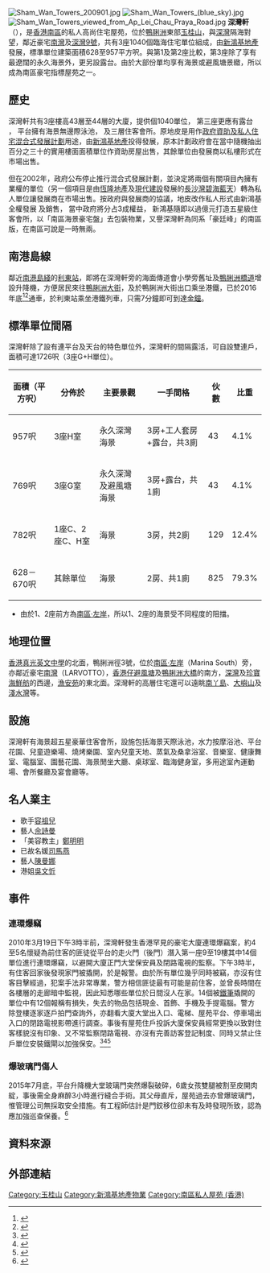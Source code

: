 {{Coord|22.2436879|114.1585426|source:GoogleMaps|display=title}}
[[File:Sham_Wan_Towers_200901.jpg|right]]
[[File:Sham_Wan_Towers_(blue_sky).jpg|right]]
[[File:Sham_Wan_Towers_viewed_from_Ap_Lei_Chau_Praya_Road.jpg|right]]
'''深灣軒'''（{{lang-en|Sham Wan Towers}}），是[[香港南區|香港南區]]的私人高尚住宅屋苑，位於[[鴨脷洲|鴨脷洲]]東部[[玉桂山|玉桂山]]，與[[深灣|深灣]]隔海對望，鄰近豪宅[[南灣_(住宅)|南灣]]及[[深灣9號|深灣9號]]，共有3座1040個臨海住宅單位組成，由[[新鴻基地產|新鴻基地產]]發展，標準單位建築面積628至957平方呎。與第1及第2座比較，第3座除了享有最遼闊的永久海景外，更另設露台。由於大部份單均享有海景或避風塘景緻，所以成為南區豪宅指標屋苑之一。

==歷史==
深灣軒共有3座樓高43層至44層的大廈，提供個1040單位， 第三座更應有露台 ， 平台擁有海景無邊際泳池， 及三層住客會所。原地皮是用作[[政府資助及私人住宅混合式發展計劃|政府資助及私人住宅混合式發展計劃]]用途，由[[新鴻基地產|新鴻基地產]]投得發展，原本計劃政府會在當中隨機抽出百分之三十的實用樓面面積單位作資助房屋出售，其餘單位由發展商以私樓形式在市場出售。

但在2002年，政府公布停止推行混合式發展計劃，並決定將兩個有關項目內擁有業權的單位（另一個項目是由[[恆隆地產|恆隆地產]]及[[現代建設|現代建設]]發展的[[長沙灣|長沙灣]][[碧海藍天|碧海藍天]]）轉為私人單位讓發展商在市場出售。按政府與發展商的協議，地皮改作私人形式由新鴻基全權發展 及銷售， 當中政府將分占3成權益， 新鴻基隨即以過億元打造五星級住客會所，以「南區海景豪宅盤」去包裝物業，又譽深灣軒為同系「豪廷峰」的南區版，在南區可說是一時無兩。

==南港島線==
鄰近[[南港島綫|南港島綫]]的[[利東站|利東站]]，即將在深灣軒旁的海面傳道會小學旁舊址及[[鴨脷洲橋道|鴨脷洲橋道]]增設升降機，方便居民來往[[鴨脷洲大街|鴨脷洲大街]]，及於鴨脷洲大街出口乘坐港鐵，已於2016年底<ref>{{cite web|title=南港島綫（東段）簡介|url=http://www.mtr-southislandline.hk/tc/key-information/background.html|publisher=[[港鐵|港鐵]]|date=|deadurl=yes|archiveurl=https://web.archive.org/web/20150626114221/http://www.mtr-southislandline.hk/tc/key-information/background.html|archivedate=2015-06-26}}{{zh-hant}}</ref><ref name="tvb20141121">{{cite news| title=文件：港鐵南港島綫料無法2016年底通車 |url= |publisher=[[無綫新聞|無綫新聞]] |date=2014年11月21日 }}{{zh-yue}}</ref>通車，於利東站乘坐港鐵列車，只需7分鐘即可到達[[金鐘|金鐘]]。

==標準單位間隔==
深灣軒除了設有連平台及天台的特色單位外，深灣軒的間隔露活，可自設雙連戶，面積可達1726呎（3座G+H單位）。

{| class="wikitable"
|-
! 面積（平方呎） !! 分佈於 !! 主要景觀 !! 一手間格 !! 伙數 !! 比重
|-
| 957呎 || 3座H室 || 永久深灣海景 || 3房+工人套房+露台，共3廁 || 43 || 4.1%
|-
| 769呎 || 3座G室 || 永久深灣及避風塘海景 || 3房+露台，共1廁|| 43 || 4.1%
|-
| 782呎 || 1座C、2座C、H室 || 海景 || 3房，共2廁 || 129 || 12.4%
|-
| 628－670呎 || 其餘單位 || 海景 || 2房、共1廁 || 825 || 79.3%
|}

*由於1、2座前方為[[南區左岸|南區‧左岸]]，所以1、2座的海景受不同程度的阻擋。

==地理位置==
[[香港真光書院|香港真光英文中學]]的北面，鴨脷洲徑3號，位於[[南區左岸|南區‧左岸]]（Marina South）旁，亦鄰近豪宅[[南灣|南灣]]（LARVOTTO），[[香港仔避風塘|香港仔避風塘]]及[[鴨脷洲大橋|鴨脷洲大橋]]的南方，[[深灣|深灣]]及[[珍寶海鮮舫|珍寶海鮮舫]]的西邊，[[漁安苑|漁安苑]]的東北面。深灣軒的高層住宅還可以遠眺[[南丫島|南丫島]]、[[大嶼山|大嶼山]]及[[淺水灣|淺水灣]]等。

==設施==
深灣軒有海景超五星豪華住客會所，設施包括海景天際泳池，水力按摩浴池、平台花園、兒童遊樂場、燒烤樂園、室內兒童天地、蒸氣及桑拿浴室、音樂室、健康舞室、電腦室、園藝花園、海景閒坐大廳、桌球室、臨海健身室，多用途室內運動場、會所餐廳及宴會廳等。

==名人業主==
*歌手[[容祖兒|容祖兒]]
*藝人[[佘詩曼|佘詩曼]]
*「美容教主」[[鄭明明|鄭明明]]
*已故名媛[[司馬燕|司馬燕]]
*藝人[[陳曼娜|陳曼娜]]
*港姐[[吳文忻|吳文忻]]

==事件==
===連環爆竊===
2010年3月19日下午3時半前，深灣軒發生香港罕見的豪宅大廈連環爆竊案，約4至5名懷疑為前住客的匪徒從平台的走火門（後門）潛入第一座9至19樓其中14個單位進行連環爆竊，以避開大廈正門大堂保安員及閉路電視的監察。下午3時半，有住客回家後發現家門被撬開，於是報警。由於所有單位幾乎同時被竊，亦沒有住客目擊經過，犯案手法非常專業，警方相信匪徒最有可能是前住客，並曾長時間在各樓層的走廊暗中監視，因此知悉哪些單位於日間沒人在家。14個被[[鐵撬|鐵筆]]撬開的單位中有12個報稱有損失，失去的物品包括現金、首飾、手機及手提電腦。警方除登樓逐家逐戶拍門查詢外，亦翻看大廈大堂出入口、電梯、屋苑平台、停車場出入口的閉路電視影帶進行調查。事後有屋苑住戶投訴大廈保安員經常更換以致對住客樣貌沒有印象、又不常監察閉路電視、亦沒有完善訪客登記制度、同時又禁止住戶單位安裝鐵閘以加強保安。<ref>{{cite news|language= zh-hant |url=http://hk.apple.nextmedia.com/template/apple/art_main.php?iss_id=20100320&sec_id=4104&art_id=13841405|title=佘詩曼物業相鄰 14戶　遭賊黨爆竊| publisher=[[香港蘋果日報|香港蘋果日報]] | date = 2010年3月20日 | accessdate = }}</ref><ref>{{cite news|language=zh-hant|url=http://specials.mingpao.com/cfm/News.cfm?SpecialsID=85&News=c193724e82c969ac4c92d3ca8c1371acc81ed42e4a536fec8c1395c8ca&ChineseName=%E5%AE%B6%E5%B1%85%E7%AF%87|title=裝閘須申請 深灣軒14戶遇竊|publisher=[[明報|明報]]|date=2010年3月20日|accessdate=}}{{dead link|date=2018年3月 |bot=InternetArchiveBot |fix-attempted=yes }}</ref><ref>{{cite news|language= zh-hant |url=http://hk.myblog.yahoo.com/lei-tung/article?mid=2738|title=連環爆竊揭深灣軒保安漏洞；區諾軒：向警方及管理公司跟進| publisher=[[羅健熙|羅健熙]][[網上平台|網上平台]] | date = 2010年3月22日 | accessdate = }}</ref>

===爆玻璃門傷人===
2015年7月底，平台升降機大堂玻璃門突然爆裂破碎，6歲女孩雙腿被割至皮開肉綻，事後需全身麻醉3小時進行縫合手術。其父母直斥，屋苑過去亦曾爆玻璃門，惟管理公司無採取安全措施。有工程師估計是門鉸移位卻未有及時發現所致，認為應加強巡查保養。<ref>{{Cite web |url=http://hk.apple.nextmedia.com/realtime/news/20150815/54090537 |title=南區豪宅大堂爆玻璃門傷6歲女 父：爭啲見閰羅王！ 《蘋果日報》 2015-08-15 |access-date=2015-08-15 |archive-date=2015-10-18 |archive-url=https://web.archive.org/web/20151018045936/http://hk.apple.nextmedia.com/realtime/news/20150815/54090537 |dead-url=no }}</ref>

==資料來源==
{{reflist|2}}

==外部連結==

{{commonscat|Sham Wan Towers}}

{{新鴻基地產}}

[[Category:玉桂山|Category:玉桂山]]
[[Category:新鴻基地產物業|Category:新鴻基地產物業]]
[[Category:南區私人屋苑_(香港)|Category:南區私人屋苑 (香港)]]